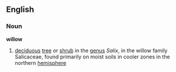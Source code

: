 ==English==
===Noun===
'''willow'''

#[[deciduous]] [[tree]] or [[shrub]] in the [[genus]] ''Salix'', in the willow family Salicaceae, found primarily on moist soils in cooler zones in the northern [[hemisphere]]